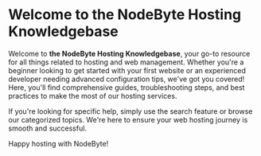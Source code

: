 # Welcome to the NodeByte Hosting Knowledgebase

Welcome to **the NodeByte Hosting Knowledgebase**, your go-to resource for all things related to hosting and web management. Whether you're a beginner looking to get started with your first website or an experienced developer needing advanced configuration tips, we've got you covered! Here, you'll find comprehensive guides, troubleshooting steps, and best practices to make the most of our hosting services. 

If you're looking for specific help, simply use the search feature or browse our categorized topics. We're here to ensure your web hosting journey is smooth and successful. 

Happy hosting with NodeByte!
